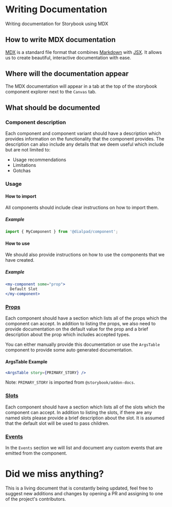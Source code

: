 
<Meta title="Docs/Storybook/Writing Documentation" />

# Writing Documentation
<Subtitle>
  Writing documentation for Storybook using MDX
</Subtitle>

## How to write MDX documentation

[MDX]((https://storybook.js.org/docs/vue/api/mdx)) is a standard file format that combines
[Markdown](https://guides.github.com/features/mastering-markdown/) with [JSX](https://facebook.github.io/jsx/). It
allows us to create beautiful, interactive documentation with ease.

## Where will the documentation appear

The MDX documentation will appear in a tab at the top of the storybook component explorer next to the `Canvas` tab.

## What should be documented

### Component description

Each component and component variant should have a description which provides information on the functionality that the
component provides. The description can also include any details that we deem useful which include but are not limited
to:

* Usage recommendations
* Limitations
* Gotchas

### Usage

#### How to import

All components should include clear instructions on how to import them.

##### Example

```js
import { MyComponent } from '@dialpad/component';
```

#### How to use

We should also provide instructions on how to use the components that we have created.

##### Example

```jsx
<my-component some="prop">
  Default Slot
</my-component>
```

### [Props](https://v3.vuejs.org/guide/component-props.html)

Each component should have a section which lists all of the props which the component can accept. In addition to listing
the props, we also need to provide documentation on the default value for the prop and a brief description about the
prop which includes accepted types.

You can either manually provide this documentation or use the `ArgsTable` component to provide some auto generated
documentation.

#### ArgsTable Example

```jsx
<ArgsTable story={PRIMARY_STORY} />
```

Note: `PRIMARY_STORY` is imported from `@storybook/addon-docs`.

### [Slots](https://v3.vuejs.org/guide/component-slots.html)

Each component should have a section which lists all of the slots which the component can accept. In addition to
listing the slots, if there are any named slots please provide a brief description about the slot. It is assumed that
the default slot will be used to pass children.

### [Events](https://v3.vuejs.org/guide/component-custom-events.html)

In the `Events` section we will list and document any custom events that are emitted from the component.

# Did we miss anything?

This is a living document that is constantly being updated, feel free to suggest new additions and changes by opening
a PR and assigning to one of the project's contributors.
